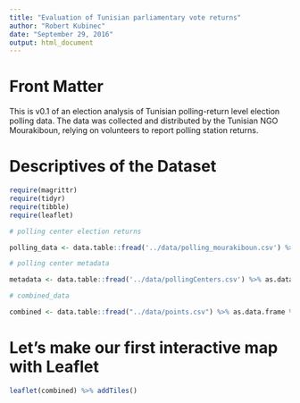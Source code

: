 ```yaml
---
title: "Evaluation of Tunisian parliamentary vote returns"
author: "Robert Kubinec"
date: "September 29, 2016"
output: html_document
---
```



# Front Matter

This is v0.1 of an election analysis of Tunisian polling-return level election polling data. The data was collected and distributed by the Tunisian NGO Mourakiboun, relying on volunteers to report polling station returns. 

# Descriptives of the Dataset


```r
require(magrittr)
require(tidyr)
require(tibble)
require(leaflet)

# polling center election returns

polling_data <- data.table::fread('../data/polling_mourakiboun.csv') %>% as.data.frame %>% tibble

# polling center metadata

metadata <- data.table::fread('../data/pollingCenters.csv') %>% as.data.frame %>% tibble

# combined_data

combined <- data.table::fread("../data/points.csv") %>% as.data.frame %>% tibble

```

# Let's make our first interactive map with Leaflet


```r

leaflet(combined) %>% addTiles()


```




